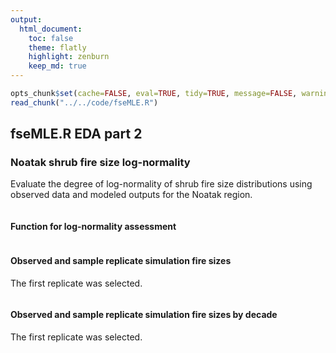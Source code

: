 ```yaml
---
output:
  html_document:
    toc: false
    theme: flatly
    highlight: zenburn
    keep_md: true
---
```


```r
opts_chunk$set(cache=FALSE, eval=TRUE, tidy=TRUE, message=FALSE, warning=FALSE, dpi=300, fig.height=7, fig.width=10.5)
read_chunk("../../code/fseMLE.R")
```

##
##
## fseMLE.R EDA part 2
### Noatak shrub fire size log-normality

Evaluate the degree of log-normality of shrub fire size distributions using observed data and modeled outputs for the Noatak region.

```r
```

#### Function for log-normality assessment

```r
```

#### Observed and sample replicate simulation fire sizes

The first replicate was selected.

```r
```

#### Observed and sample replicate simulation fire sizes by decade

The first replicate was selected.

```r
```
